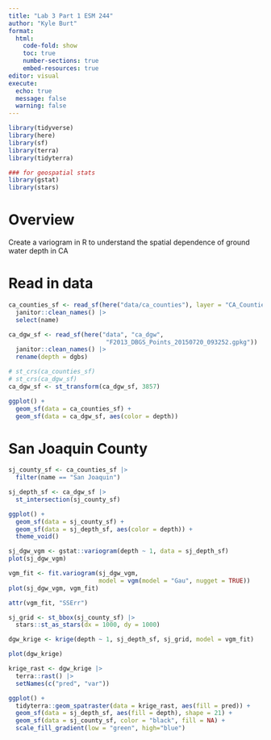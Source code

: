 ```yaml
---
title: "Lab 3 Part 1 ESM 244"
author: "Kyle Burt"
format: 
  html:
    code-fold: show
    toc: true
    number-sections: true
    embed-resources: true
editor: visual
execute:
  echo: true
  message: false
  warning: false
---
```


```r
library(tidyverse)
library(here)
library(sf)
library(terra)
library(tidyterra)

### for geospatial stats
library(gstat)
library(stars)
```

# Overview

Create a variogram in R to understand the spatial dependence of ground water depth in CA

# Read in data

```r
ca_counties_sf <- read_sf(here("data/ca_counties"), layer = "CA_Counties_TIGER2016") |>
  janitor::clean_names() |>
  select(name)

ca_dgw_sf <- read_sf(here("data", "ca_dgw", 
                           "F2013_DBGS_Points_20150720_093252.gpkg")) |>
  janitor::clean_names() |>
  rename(depth = dgbs)
```

```r
# st_crs(ca_counties_sf)
# st_crs(ca_dgw_sf)
ca_dgw_sf <- st_transform(ca_dgw_sf, 3857)

ggplot() +
  geom_sf(data = ca_counties_sf) +
  geom_sf(data = ca_dgw_sf, aes(color = depth))
```

# San Joaquin County

```r
sj_county_sf <- ca_counties_sf |>
  filter(name == "San Joaquin")

sj_depth_sf <- ca_dgw_sf |>
  st_intersection(sj_county_sf)

ggplot() +
  geom_sf(data = sj_county_sf) +
  geom_sf(data = sj_depth_sf, aes(color = depth)) +
  theme_void()
```

```r
sj_dgw_vgm <- gstat::variogram(depth ~ 1, data = sj_depth_sf)
plot(sj_dgw_vgm)

vgm_fit <- fit.variogram(sj_dgw_vgm,
                         model = vgm(model = "Gau", nugget = TRUE))
plot(sj_dgw_vgm, vgm_fit)

attr(vgm_fit, "SSErr")
```

```r
sj_grid <- st_bbox(sj_county_sf) |>
  stars::st_as_stars(dx = 1000, dy = 1000)

dgw_krige <- krige(depth ~ 1, sj_depth_sf, sj_grid, model = vgm_fit)

plot(dgw_krige)
```

```r
krige_rast <- dgw_krige |>
  terra::rast() |>
  setNames(c("pred", "var"))

ggplot() +
  tidyterra::geom_spatraster(data = krige_rast, aes(fill = pred)) +
  geom_sf(data = sj_depth_sf, aes(fill = depth), shape = 21) +
  geom_sf(data = sj_county_sf, color = "black", fill = NA) +
  scale_fill_gradient(low = "green", high="blue")
```



